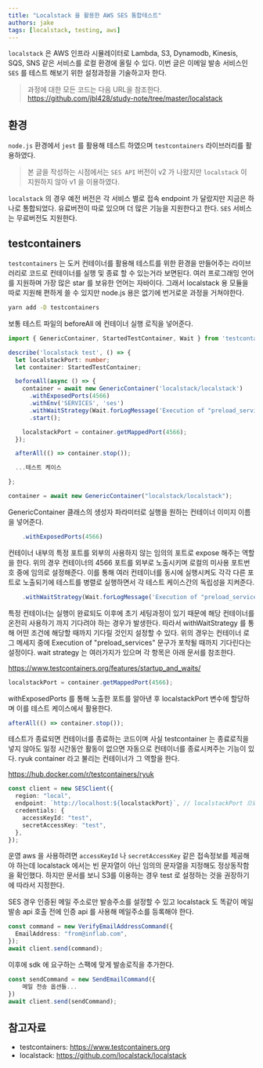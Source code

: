 ```yaml
---
title: "Localstack 을 활용한 AWS SES 통합테스트"
authors: jake
tags: [localstack, testing, aws]
---
```


`localstack` 은 AWS 인프라 시뮬레이터로 Lambda, S3, Dynamodb, Kinesis, SQS, SNS 같은 서비스를 로컬 환경에 올릴 수 있다.
이번 글은 이메일 발송 서비스인 `SES` 를 테스트 해보기 위한 설정과정을 기술하고자 한다.

<!--truncate-->

> 과정에 대한 모든 코드는 다음 URL을 참조한다.
> https://github.com/jbl428/study-note/tree/master/localstack

## 환경

`node.js` 환경에서 `jest` 를 활용해 테스트 하였으며 `testcontainers` 라이브러리를 활용하였다.

> 본 글을 작성하는 시점에서는 `SES API` 버전이 v2 가 나왔지만 `localstack` 이 지원하지 않아 v1 을 이용하였다.

`localstack` 의 경우 예전 버전은 각 서비스 별로 접속 endpoint 가 달랐지만 지금은 하나로 통합되었다.
유료버전이 따로 있으며 더 많은 기능을 지원한다고 한다. `SES` 서비스는 무료버전도 지원한다.

## testcontainers

`testcontainers` 는 도커 컨테이너를 활용해 테스트를 위한 환경을 만들어주는 라이브러리로 코드로 컨테이너를 실행 및 종료 할 수 있는거라 보면된다.
여러 프로그래밍 언어를 지원하며 가장 많은 star 를 보유한 언어는 자바이다.
그래서 localstack 용 모듈을 따로 지원해 편하게 쓸 수 있지만 node.js 용은 없기에 번거로운 과정을 거쳐야한다.

```sh
yarn add -D testcontainers
```

보통 테스트 파일의 beforeAll 에 컨테이너 실행 로직을 넣어준다.

```ts
import { GenericContainer, StartedTestContainer, Wait } from 'testcontainers';

describe('localstack test', () => {
  let localstackPort: number;
  let container: StartedTestContainer;

  beforeAll(async () => {
    container = await new GenericContainer('localstack/localstack')
      .withExposedPorts(4566)
      .withEnv('SERVICES', 'ses')
      .withWaitStrategy(Wait.forLogMessage('Execution of "preload_services"'))
      .start();

    localstackPort = container.getMappedPort(4566);
  });

  afterAll(() => container.stop());

  ...테스트 케이스

};
```

```ts
container = await new GenericContainer("localstack/localstack");
```

GenericContainer 클래스의 생성자 파라미터로 실행을 원하는 컨테이너 이미지 이름을 넣어준다.

```ts
    .withExposedPorts(4566)
```

컨테이너 내부의 특정 포트를 외부의 사용하지 않는 임의의 포트로 expose 해주는 역할을 한다.
위의 경우 컨테이너의 4566 포트를 외부로 노출시키며 로컬의 미사용 포트번호 중에 임의로 설정해준다.
이를 통해 여러 컨테이너를 동시에 실행시켜도 각각 다른 포트로 노출되기에 테스트를 병렬로 실행하면서 각 테스트 케이스간의 독립성을 지켜준다.

```ts
    .withWaitStrategy(Wait.forLogMessage('Execution of "preload_services"'))
```

특정 컨테이너는 실행이 완료되도 이후에 초기 세팅과정이 있기 때문에 해당 컨테이너를 온전히 사용하기 까지 기다려야 하는 경우가 발생한다.
따라서 withWaitStrategy 를 통해 어떤 조건에 해당할 때까지 기다릴 것인지 설정할 수 있다.
위의 경우는 컨테이너 로그 메세지 중에 Execution of "preload_services" 문구가 포착될 때까지 기다린다는 설정이다.
wait strategy 는 여러가지가 있으며 각 항목은 아래 문서를 참조한다.

https://www.testcontainers.org/features/startup_and_waits/

```ts
localstackPort = container.getMappedPort(4566);
```

withExposedPorts 를 통해 노출한 포트를 알아낸 후 localstackPort 변수에 할당하며 이를 테스트 케이스에서 활용한다.

```ts
afterAll(() => container.stop());
```

테스트가 종료되면 컨테이너를 종료하는 코드이며 사실 testcontainer 는 종료로직을 넣지 않아도 일정 시간동안 활동이 없으면 자동으로 컨테이너를 종료시켜주는 기능이 있다.
ryuk container 라고 불리는 컨테이너가 그 역할을 한다.

https://hub.docker.com/r/testcontainers/ryuk

```ts
const client = new SESClient({
  region: "local",
  endpoint: `http://localhost:${localstackPort}`, // localstackPort 으로 포트설정
  credentials: {
    accessKeyId: "test",
    secretAccessKey: "test",
  },
});
```

운영 aws 을 사용하려면 `accessKeyId` 나 `secretAccessKey` 같은 접속정보를 제공해야 하는데 localstack 에서는 빈 문자열이 아닌 임의의 문자열을 지정해도 정상동작함을 확인했다.
하지만 문서를 보니 S3를 이용하는 경우 test 로 설정하는 것을 권장하기에 따라서 지정한다.

SES 경우 인증된 메일 주소로만 발송주소를 설정할 수 있고 localstack 도 똑같이 메일발송 api 호출 전에 인증 api 를 사용해 메일주소를 등록해야 한다.

```ts
const command = new VerifyEmailAddressCommand({
  EmailAddress: "from@inflab.com",
});
await client.send(command);
```

이후에 sdk 에 요구하는 스팩에 맞게 발송로직을 추가한다.

```ts
const sendCommand = new SendEmailCommand({
    메일 전송 옵션들...
})
await client.send(sendCommand);
```

## 참고자료

- testcontainers: https://www.testcontainers.org
- localstack: https://github.com/localstack/localstack
